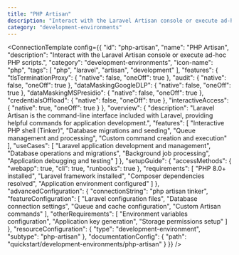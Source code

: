 ```yaml
---
title: "PHP Artisan"
description: "Interact with the Laravel Artisan console or execute ad-hoc PHP scripts."
category: "development-environments"
---
```



<ConnectionTemplate config={{
  "id": "php-artisan",
  "name": "PHP Artisan",
  "description": "Interact with the Laravel Artisan console or execute ad-hoc PHP scripts.",
  "category": "development-environments",
  "icon-name": "php",
  "tags": [
    "php",
    "laravel",
    "artisan",
    "development"
  ],
  "features": {
    "tlsTerminationProxy": {
      "native": false,
      "oneOff": true
    },
    "audit": {
      "native": false,
      "oneOff": true
    },
    "dataMaskingGoogleDLP": {
      "native": false,
      "oneOff": true
    },
    "dataMaskingMSPresidio": {
      "native": false,
      "oneOff": true
    },
    "credentialsOffload": {
      "native": false,
      "oneOff": true
    },
    "interactiveAccess": {
      "native": true,
      "oneOff": true
    }
  },
  "overview": {
    "description": "Laravel Artisan is the command-line interface included with Laravel, providing helpful commands for application development.",
    "features": [
      "Interactive PHP shell (Tinker)",
      "Database migrations and seeding",
      "Queue management and processing",
      "Custom command creation and execution"
    ],
    "useCases": [
      "Laravel application development and management",
      "Database operations and migrations",
      "Background job processing",
      "Application debugging and testing"
    ]
  },
  "setupGuide": {
    "accessMethods": {
      "webapp": true,
      "cli": true,
      "runbooks": true
    },
    "requirements": [
      "PHP 8.0+ installed",
      "Laravel framework installed",
      "Composer dependencies resolved",
      "Application environment configured"
    ]
  },
  "advancedConfiguration": {
    "connectionString": "php artisan tinker",
    "featureConfiguration": [
      "Laravel configuration files",
      "Database connection settings",
      "Queue and cache configuration",
      "Custom Artisan commands"
    ],
    "otherRequirements": [
      "Environment variables configuration",
      "Application key generation",
      "Storage permissions setup"
    ]
  },
  "resourceConfiguration": {
    "type": "development-environment",
    "subtype": "php-artisan"
  },
  "documentationConfig": {
    "path": "quickstart/development-environments/php-artisan"
  }
}} />


